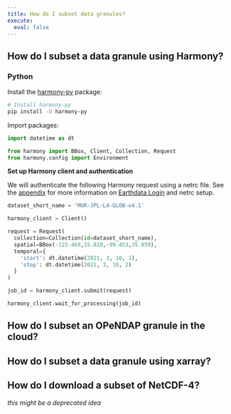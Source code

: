 ```yaml
---
title: How do I subset data granules?
execute:
  eval: false
---
```


## How do I subset a data granule using Harmony?

::: {.panel-tabset group="language"}

### Python

Install the [harmony-py]("https://github.com/nasa/harmony-py") package:

```bash
# Install harmony-py
pip install -U harmony-py
```

Import packages: 

```python
import datetime as dt

from harmony import BBox, Client, Collection, Request
from harmony.config import Environment
```

**Set up Harmony client and authentication**

We will authenticate the following Harmony request using a netrc file. See the [appendix]("https://nasa-openscapes.github.io/earthdata-cloud-cookbook/appendix/authentication.html") for more information on [Earthdata Login]("https://urs.earthdata.nasa.gov/") and netrc setup.

```python
dataset_short_name = 'MUR-JPL-L4-GLOB-v4.1'

harmony_client = Client()

request = Request(
  collection=Collection(id=dataset_short_name),
  spatial=BBox(-125.469,15.820,-99.453,35.859),
  temporal={
    'start': dt.datetime(2021, 3, 10, 1),
    'stop': dt.datetime(2021, 3, 10, 2)
  }
)

job_id = harmony_client.submit(request)

harmony_client.wait_for_processing(job_id)
```

:::

## How do I subset an OPeNDAP granule in the cloud?


## How do I subset a data granule using xarray?


## How do I download a subset of NetCDF-4?
*this might be a deprecated idea*